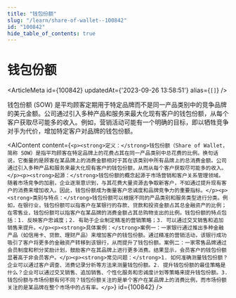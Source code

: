 ```yaml
---
title: "钱包份额"
slug: "/learn/share-of-wallet--100842"
id: "100842"
hide_table_of_contents: true
---
```



# 钱包份额

<ArticleMeta id={100842} updatedAt={'2023-09-26 13:58:51'} alias={`[]`} />
<div className='border-solid border-b border-t-0 my-4 border-[var(--ifm-color-gray-300)]' />

钱包份额 (SOW) 是平均顾客定期用于特定品牌而不是同一产品类别中的竞争品牌的美元金额。公司通过引入多种产品和服务来最大化现有客户的钱包份额，从每个客户获取尽可能多的收入。例如，营销活动可能有一个明确的目标，即以牺牲竞争对手为代价，增加特定客户对品牌的钱包份额。

<AIContent content={`<p><strong>定义：</strong>钱包份额（Share of Wallet，简称 SOW）是指平均顾客在特定品牌上的花费占其在同一产品类别中总花费的比例。换句话说，它衡量的是顾客在某品牌上的消费金额相对于其在该类别中所有品牌上的总消费金额。公司通过引入多种产品和服务来最大化现有客户的钱包份额，从而从每个客户获取尽可能多的收入。</p><p><strong>起源：</strong>钱包份额的概念起源于市场营销和客户关系管理领域。随着市场竞争的加剧，企业逐渐意识到，与其花费大量资源去争取新客户，不如通过提升现有客户的消费来增加收入。因此，钱包份额成为衡量客户忠诚度和品牌竞争力的重要指标。</p><p><strong>类别与特点：</strong>钱包份额可以根据不同的产品类别和服务类型进行分类。例如，在银行业，钱包份额可以指客户在某银行的存款、贷款和投资金额占其总金融资产的比例；在零售业，钱包份额可以指客户在某品牌的消费金额占其总购物支出的比例。钱包份额的特点包括：1. 反映客户忠诚度；2. 有助于企业制定精准的营销策略；3. 可以通过交叉销售和追加销售来提升。</p><p><strong>具体案例：</strong>案例一：一家银行通过推出多种金融产品（如信用卡、贷款、理财产品）来增加客户的钱包份额。通过精准的营销活动，该银行成功吸引了客户将更多的金融资产转移到该银行，从而提升了钱包份额。案例二：一家零售品牌通过会员制度和积分奖励计划，鼓励客户在其品牌上进行更多消费。结果显示，会员客户的钱包份额显著高于非会员客户。</p><p><strong>常见问题：</strong>1. 如何准确测量钱包份额？企业可以通过客户调查、消费记录分析等方法来测量钱包份额。2. 提升钱包份额的最佳策略是什么？企业可以通过交叉销售、追加销售、个性化服务和忠诚度计划等策略来提升钱包份额。3. 钱包份额与市场份额有何不同？钱包份额关注的是单个客户在某品牌上的消费比例，而市场份额关注的是某品牌在整个市场中的占有率。</p>`} id={100842} />
